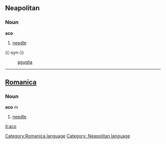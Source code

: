 ==Neapolitan==
===Noun===
'''aco'''
#[[needle]]

{{-syn-}}
:[[aguglia]]

----

==[[Romanica]]==
[[Category:Romanica language]]
===Noun===
<b>aco</b> ''m''
#[[needle]]

[[Category: Neapolitan language]]
[[it:aco]]
